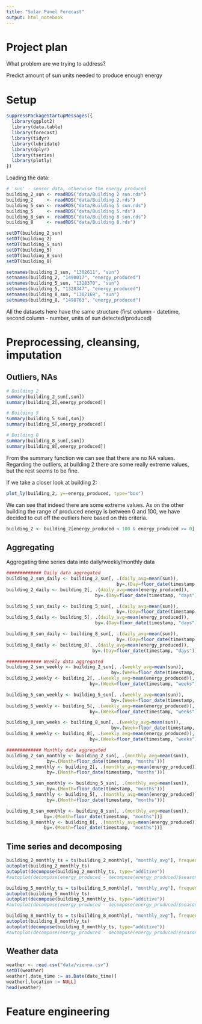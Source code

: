 ---
title: "Solar Panel Forecast"
output: html_notebook
---

# Project plan

What problem are we trying to address?

Predict amount of sun units needed to produce enough energy

# Setup

```{r message=FALSE, warning=FALSE, echo=FALSE}
suppressPackageStartupMessages({
  library(ggplot2)
  library(data.table)
  library(forecast)
  library(tidyr)
  library(lubridate)
  library(dplyr) 
  library(tseries)
  library(plotly)
})
```

Loading the data:

```{r}
# 'sun' - sensor data, otherwise the energy produced
building_2_sun <- readRDS("data/Building 2 sun.rds")
building_2     <- readRDS("data/Building 2.rds")
building_5_sun <- readRDS("data/Building 5 sun.rds")
building_5     <- readRDS("data/Building 5.rds")
building_8_sun <- readRDS("data/Building 8 sun.rds")
building_8     <- readRDS("data/Building 8.rds")

setDT(building_2_sun)
setDT(building_2)
setDT(building_5_sun)
setDT(building_5)
setDT(building_8_sun)
setDT(building_8)

setnames(building_2_sun, "1302611", "sun")
setnames(building_2, "1490017", "energy_produced")
setnames(building_5_sun, "1328370", "sun")
setnames(building_5, "1328347", "energy_produced")
setnames(building_8_sun, "1302169", "sun")
setnames(building_8, "1498763", "energy_produced")
```

All the datasets here have the same structure (first column - datetime, second column - number, units of sun detected/produced)

# Preprocessing, cleansing, imputation

## Outliers, NAs

```{r}
# Building 2
summary(building_2_sun[,sun])
summary(building_2[,energy_produced])

# Building 5
summary(building_5_sun[,sun])
summary(building_5[,energy_produced])

# Building 8
summary(building_8_sun[,sun])
summary(building_8[,energy_produced])

```

From the summary function we can see that there are no NA values.
Regarding the outliers, at building 2 there are some really extreme values, but the rest seems to be fine.

If we take a closer look at building 2:

```{r}
plot_ly(building_2, y=~energy_produced, type="box")
```

We can see that indeed there are some extreme values. As on the other building the range of produced energy is between 0 and 100, we have decided to cut off the outliers here based on this criteria.

```{r}
building_2 <- building_2[energy_produced < 100 & energy_produced >= 0]
```


## Aggregating

Aggregating time series data into daily/weekly/monthly data

```{r}
############# Daily data aggregated
building_2_sun_daily <- building_2_sun[, .(daily_avg=mean(sun)),
                                         by=.(Day=floor_date(timestamp, "days"))]
building_2_daily <- building_2[, .(daily_avg=mean(energy_produced)),
                                 by=.(Day=floor_date(timestamp, "days"))]

building_5_sun_daily <- building_5_sun[, .(daily_avg=mean(sun)),
                                         by=.(Day=floor_date(timestamp, "days"))]
building_5_daily <- building_5[, .(daily_avg=mean(energy_produced)),
                                 by=.(Day=floor_date(timestamp, "days"))]

building_8_sun_daily <- building_8_sun[, .(daily_avg=mean(sun)),
                                         by=.(Day=floor_date(timestamp, "days"))]
building_8_daily <- building_8[, .(daily_avg=mean(energy_produced)),
                                by=.(Day=floor_date(timestamp, "days"))]

############# Weekly data aggregated
building_2_sun_weekly <- building_2_sun[, .(weekly_avg=mean(sun)),
                                       by=.(Week=floor_date(timestamp, "weeks"))]
building_2_weekly <- building_2[, .(weekly_avg=mean(energy_produced)),
                               by=.(Week=floor_date(timestamp, "weeks"))]

building_5_sun_weekly <- building_5_sun[, .(weekly_avg=mean(sun)),
                                       by=.(Week=floor_date(timestamp, "weeks"))]
building_5_weekly <- building_5[, .(weekly_avg=mean(energy_produced)),
                               by=.(Week=floor_date(timestamp, "weeks"))]

building_8_sun_weeks <- building_8_sun[, .(weekly_avg=mean(sun)),
                                       by=.(Week=floor_date(timestamp, "weeks"))]
building_8_weekly <- building_8[, .(weekly_avg=mean(energy_produced)),
                               by=.(Week=floor_date(timestamp, "weeks"))]

############# Monthly data aggregated
building_2_sun_monthly <- building_2_sun[, .(monthly_avg=mean(sun)),
               by=.(Month=floor_date(timestamp, "months"))]
building_2_monthly <- building_2[, .(monthly_avg=mean(energy_produced)),
               by=.(Month=floor_date(timestamp, "months"))]

building_5_sun_monthly <- building_5_sun[, .(monthly_avg=mean(sun)),
               by=.(Month=floor_date(timestamp, "months"))]
building_5_monthly <- building_5[, .(monthly_avg=mean(energy_produced)),
               by=.(Month=floor_date(timestamp, "months"))]

building_8_sun_monthly <- building_8_sun[, .(monthly_avg=mean(sun)),
              by=.(Month=floor_date(timestamp, "months"))]
building_8_monthly <- building_8[, .(monthly_avg=mean(energy_produced)),
              by=.(Month=floor_date(timestamp, "months"))]
```

## Time series and decomposing

```{r}
building_2_monthly_ts = ts(building_2_monthly[, "monthly_avg"], frequency = 12, start = c(2016,8))
autoplot(building_2_monthly_ts)
autoplot(decompose(building_2_monthly_ts, type="additive"))
#autoplot(decompose(energy_produced - decompose(energy_produced)$seasonal))

building_5_monthly_ts = ts(building_5_monthly[, "monthly_avg"], frequency = 12, start = c(2016,8))
autoplot(building_5_monthly_ts)
autoplot(decompose(building_5_monthly_ts, type="additive"))
#autoplot(decompose(energy_produced - decompose(energy_produced)$seasonal))

building_8_monthly_ts = ts(building_8_monthly[, "monthly_avg"], frequency = 12, start = c(2016,8))
autoplot(building_8_monthly_ts)
autoplot(decompose(building_8_monthly_ts, type="additive"))
#autoplot(decompose(energy_produced - decompose(energy_produced)$seasonal))
```


## Weather data

```{r}
weather <- read.csv("data/vienna.csv")
setDT(weather)
weather[,date_time := as.Date(date_time)]
weather[,location := NULL]
head(weather)

```

# Feature engineering
